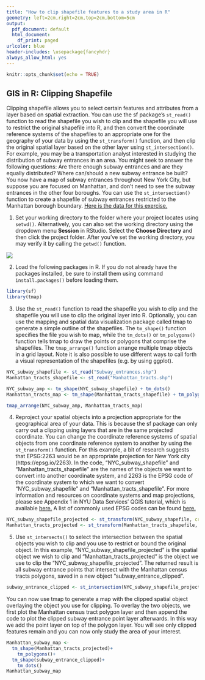 ```yaml
---
title: "How to clip shapefile features to a study area in R"
geometry: left=2cm,right=2cm,top=2cm,bottom=5cm
output:
  pdf_document: default
  html_document:
    df_print: paged
urlcolor: blue
header-includes: \usepackage{fancyhdr}
always_allow_html: yes
---
```

\addtolength{\headheight}{2.0cm} 
\pagestyle{fancyplain} 
\lhead{\includegraphics[height=2cm]{logo.png}} 
\renewcommand{\headrulewidth}{0pt} 
\fancyfoot[CO,CE]{Mar. 2021 | http://guides.nyu.edu/gis | data.services@nyu.edu | (212) 998-3434 | Sources: NYU SDR| \thepage}

```r
knitr::opts_chunk$set(echo = TRUE)
```

## GIS in R: Clipping Shapefile

Clipping shapefile allows you to select certain features and attributes from a layer based on spatial extraction. You can use the sf package’s `st_read()` function to read the shapefile you wish to clip and the shapefile you will use to restrict the original shapefile into R, and then convert the coordinate reference systems of the shapefiles to an appropriate one for the geography of your data by using the `st_transform()` function, and then clip the original spatial layer based on the other layer using `st_intersection()`. For example, you may be a transportation analyst interested in studying the distribution of subway entrances in an area. You might seek to answer the following questions: Are there enough subway entrances and are they equally distributed? Where can/should a new subway entrance be built? You now have a map of subway entrances throughout New York City, but suppose you are focused on Manhattan, and don’t need to see the subway entrances in the other four boroughs. You can use the `st_intersection()` function to create a shapefile of subway entrances restricted to the Manhattan borough boundary. [Here is the data for this exercise.](https://drive.google.com/file/d/1tK7vv29x_ODdQlwqAdYaPt5mrfTe-vaY/view)

1. Set your working directory to the folder where your project locates using `setwd()`. Alternatively, you can also set the working directory using the dropdown menu **Session** in RStudio. Select the **Choose Directory** and then click the project folder. After you've set the working directory, you may verify it by calling the `getwd()` function.

![](WorkingDirectory.png)

2. Load the following packages in R. If you do not already have the packages installed, be sure to install them using command `install.packages()` before loading them.

```r
library(sf)
library(tmap)
```

3. Use the `st_read()` function to read the shapefile you wish to clip and the shapefile you will use to clip the original layer into R. Optionally, you can use the mapping and spatial data visualization package called tmap to generate a simple outline of the shapefiles. The `tm_shape()` function specifies the file you wish to map, while the `tm_dots()` or `tm_polygons()` function tells tmap to draw the points or polygons that comprise the shapefiles. The `tmap_arrange()` function arrange multiple tmap objects in a grid layout. Note it is also possible to use different ways to call forth a visual representation of the shapefiles (e.g. by using ggplot).

```r
NYC_subway_shapefile <- st_read("Subway_entrances.shp")
Manhattan_tracts_shapefile <- st_read("Manhattan_tracts.shp")

NYC_subway_amp <- tm_shape(NYC_subway_shapefile) + tm_dots()
Manhattan_tracts_map <- tm_shape(Manhattan_tracts_shapefile) + tm_polygons()

tmap_arrange(NYC_subway_amp, Manhattan_tracts_map)
```
4. Reproject your spatial objects into a projection appropriate for the geographical area of your data. This is because the sf package can only carry out a clipping using layers that are in the same projected coordinate. You can change the coordinate reference systems of spatial objects from one coordinate reference system to another by using the `st_transform()` function. For this example, a bit of research suggests that EPSG:2263 would be an appropriate projection for New York city (https://epsg.io/2263). In the code, “NYC_subway_shapefile” and “Manhattan_tracts_shapefile” are the names of the objects we want to convert into another coordinate system, and 2263 is the EPSG code of the coordinate system to which we want to convert “NYC_subway_shapefile” and “Manhattan_tracts_shapefile”. For more information and resources on coordinate systems and map projections, please see Appendix 1 in NYU Data Services’ QGIS tutorial, which is available [here.](https://docs.google.com/document/d/15kOALmDWGI00Hsu-gDthW_b2sm2Auv-MI9qmrjk4h-4/edit#) A list of commonly used EPSG codes can be found [here.](https://spatialreference.org/ref/epsg/)

```r
NYC_subway_shapefile_projected <- st_transform(NYC_subway_shapefile, crs = 2263)
Manhattan_tracts_projected <- st_transform(Manhattan_tracts_shapefile, crs = 2263)
```

5. Use `st_intersects()` to select the intersection between the spatial objects you wish to clip and you use to restrict or bound the original object. In this example, "NYC_subway_shapefile_projected" is the spatial object we wish to clip and "Manhattan_tracts_projected" is the object we use to clip the "NYC_subway_shapefile_projected". The returned result is all subway entrance points that intersect with the Manhattan census tracts polygons, saved in a new object "subway_entrance_clipped".

```r
subway_entrance_clipped <- st_intersection(NYC_subway_shapefile_projected, Manhattan_tracts_projected)
```
You can now use tmap to generate a map with the clipped spatial object overlaying the object you use for clipping. To overlay the two objects, we first plot the Manhattan census tract polygon layer and then append the code to plot the clipped subway entrance point layer afterwards. In this way we add the point layer on top of the polygon layer. You will see only clipped features remain and you can now only study the area of your interest.

```r
Manhattan_subway_map <-
  tm_shape(Manhattan_tracts_projected)+
    tm_polygons()+
  tm_shape(subway_entrance_clipped)+
    tm_dots()
Manhattan_subway_map
```

